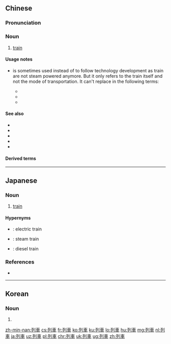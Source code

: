 {{also|列车}}
==Chinese==
{{zh-forms|s=列车}}

===Pronunciation===
{{zh-pron
|m=lièchē
|c=lit6 ce1
|mn=lia̍t-chhia
|cat=n
}}

===Noun===
{{zh-noun}}

# [[train]]
#: {{zh-x|旅客 列車|passenger '''train'''}}
#: {{zh-x|火車 票|'''train''' ticket}}
#: {{zh-x|火車 站|'''train''' station}}
#: {{zh-x|坐 火車|to travel by '''train'''}}

====Usage notes====
* {{lang|zh|列車／列车}} is sometimes used instead of {{zh-l|火車}} to follow technology development as train are not steam powered anymore. But it only refers to the train itself and not the mode of transportation. It can't replace {{zh-l|火車}} in the following terms:
** {{zh-x|火車 票|train ticket}}
** {{zh-x|火車 站|train station}}
** {{zh-x|坐 火車|to travel by train}}

====See also====
* {{zh-l|地鐵}}
* {{zh-l|動車}}
* {{zh-l|高鐵}}
* {{zh-l|火車}}
* {{zh-l|鐵路}}

====Derived terms====
{{zh-der|子彈列車}}

{{zh-cat|Intermediate}}

----

==Japanese==
{{ja-kanjitab|れつ|k1=れっ|しゃ|yomi=on}}

===Noun===
{{ja-noun|れっしゃ}}

# {{lb|ja|railroads|sort=れっしゃ}} [[train]]

====Hypernyms====
* {{ja-r|電車|でんしゃ}}: electric train
* {{ja-r|汽車|きしゃ}}: steam train
* {{ja-r|気動車|きどうしゃ}}: diesel train

===References===
* {{R:Shogakukan}}

----

==Korean==
{{ko-hanjatab}}

===Noun===
{{ko-noun|hj|hangeul=열차}}

# {{hanja form of|열차|[[train]]}}

[[zh-min-nan:列車]]
[[cs:列車]]
[[fr:列車]]
[[ko:列車]]
[[ku:列車]]
[[lo:列車]]
[[hu:列車]]
[[mg:列車]]
[[nl:列車]]
[[ja:列車]]
[[uz:列車]]
[[pl:列車]]
[[chr:列車]]
[[uk:列車]]
[[ug:列車]]
[[zh:列車]]